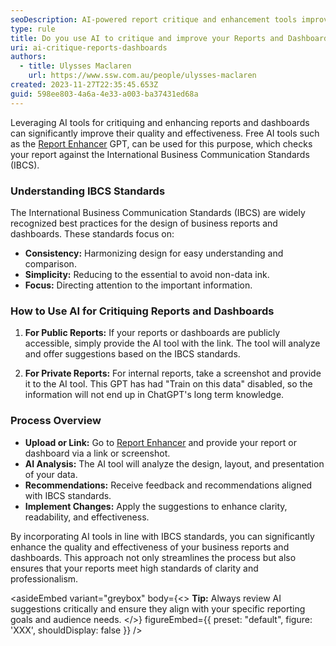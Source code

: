 ```yaml
---
seoDescription: AI-powered report critique and enhancement tools improve report quality and effectiveness by aligning with International Business Communication Standards
type: rule
title: Do you use AI to critique and improve your Reports and Dashboards?
uri: ai-critique-reports-dashboards
authors:
  - title: Ulysses Maclaren
    url: https://www.ssw.com.au/people/ulysses-maclaren
created: 2023-11-27T22:35:45.653Z
guid: 598ee803-4a6a-4e33-a003-ba37431ed68a
---
```


Leveraging AI tools for critiquing and enhancing reports and dashboards can significantly improve their quality and effectiveness. Free AI tools such as the [Report Enhancer](https://chat.openai.com/g/g-nl3yYvd1D-report-enhancer) GPT, can be used for this purpose, which checks your report against the International Business Communication Standards (IBCS).
### Understanding IBCS Standards

The International Business Communication Standards (IBCS) are widely recognized best practices for the design of business reports and dashboards. These standards focus on:

* **Consistency:** Harmonizing design for easy understanding and comparison.
* **Simplicity:** Reducing to the essential to avoid non-data ink.
* **Focus:** Directing attention to the important information.

### How to Use AI for Critiquing Reports and Dashboards

1. **For Public Reports:** If your reports or dashboards are publicly accessible, simply provide the AI tool with the link. The tool will analyze and offer suggestions based on the IBCS standards.

2. **For Private Reports:** For internal reports, take a screenshot and provide it to the AI tool. This GPT has had "Train on this data" disabled, so the information will not end up in ChatGPT's long term knowledge.

### Process Overview

* **Upload or Link:** Go to [Report Enhancer](https://chat.openai.com/g/g-nl3yYvd1D-report-enhancer) and provide your report or dashboard via a link or screenshot.
* **AI Analysis:** The AI tool will analyze the design, layout, and presentation of your data.
* **Recommendations:** Receive feedback and recommendations aligned with IBCS standards.
* **Implement Changes:** Apply the suggestions to enhance clarity, readability, and effectiveness.

By incorporating AI tools in line with IBCS standards, you can significantly enhance the quality and effectiveness of your business reports and dashboards. This approach not only streamlines the process but also ensures that your reports meet high standards of clarity and professionalism.

<asideEmbed
  variant="greybox"
  body={<>
    **Tip:** Always review AI suggestions critically and ensure they align with your specific reporting goals and audience needs.
  </>}
  figureEmbed={{
    preset: "default",
    figure: 'XXX',
    shouldDisplay: false
  }}
/>